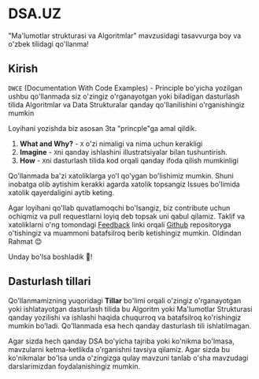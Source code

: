 # DSA.UZ
 
"Ma'lumotlar strukturasi va Algoritmlar" mavzusidagi tasavvurga boy va o'zbek tilidagi qo'llanma!

## Kirish

`DWCE` (Documentation With Code Examples) - Principle bo'yicha yozilgan ushbu qo'llanmada siz o'zingiz o'rganayotgan yoki biladigan dasturlash tilida Algoritmlar va 
Data Strukturalar qanday qo'llanilishini o'rganishingiz mumkin

Loyihani yozishda biz asosan 3ta "princple"ga amal qildik.
1. **What and Why?** - `X` o'zi nimaligi va nima uchun kerakligi
2. **Imagine** - `X`ni qanday ishlashini illustratsiyalar bilan tushuntirish.
3. **How** - `X`ni dasturlash tilida kod orqali qanday ifoda qilish mumkinligi

Qo'llanmada ba'zi xatoliklarga yo'l qo'ygan bo'lishimiz mumkin. Shuni inobatga olib aytishim kerakki agarda xatolik topsangiz Issues bo'limida xatolik qayerdaligini aytib keting. 

Agar loyihani qo'llab quvatlamoqchi bo'lsangiz, biz contribute uchun ochiqmiz va pull requestlarni loyiq deb topsak uni qabul qilamiz. Taklif va xatoliklarni o'ng tomondagi 
[Feedback](https://github.com/otabeknurmatov/dsa_uz/issues/new) linki orqali [Github](https://github.com/otabeknurmatov/dsa_uz) repositoryga o'tishingiz va muammoni 
batafsilroq berib ketishingiz mumkin. Oldindan Rahmat 😊

Unday bo'lsa boshladik 🚀!

## Dasturlash tillari

Qo'llanmamizning yuqoridagi **Tillar** bo'limi orqali o'zingiz o'rganayotgan yoki ishlatayotgan dasturlash tilida bu Algoritm yoki Ma'lumotlar Strukturasi qanday yozilishi va ishlashi 
haqida chuqurroq va batafsilroq ko'rishingiz mumkin bo'ladi. Qo'llanmada esa hech qanday dasturlash tili ishlatilmagan.

Agar sizda hech qanday DSA bo'yicha tajriba yoki ko'nikma bo'lmasa, mavzularni ketma-ketlikda o'rganishni tavsiya qilamiz. Agar sizda bu ko'nikmalar bo'lsa unda o'zingizga 
qulay mavzuni tanlab o'sha mavzudagi darslarimizdan foydalanishingiz mumkin.